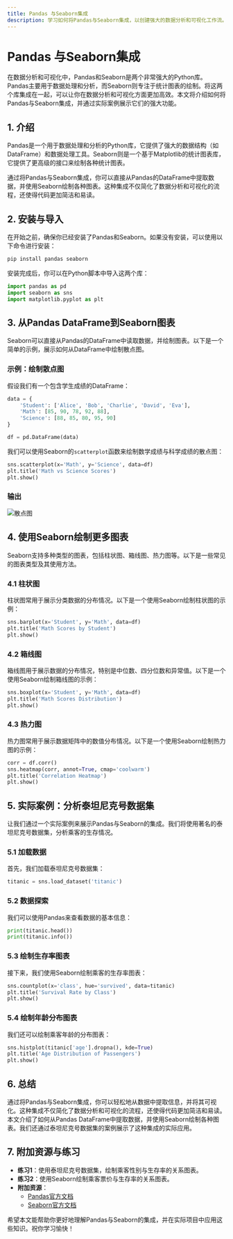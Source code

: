 ```yaml
---
title: Pandas 与Seaborn集成
description: 学习如何将Pandas与Seaborn集成，以创建强大的数据分析和可视化工作流。
---
```


# Pandas 与Seaborn集成

在数据分析和可视化中，Pandas和Seaborn是两个非常强大的Python库。Pandas主要用于数据处理和分析，而Seaborn则专注于统计图表的绘制。将这两个库集成在一起，可以让你在数据分析和可视化方面更加高效。本文将介绍如何将Pandas与Seaborn集成，并通过实际案例展示它们的强大功能。

## 1. 介绍

Pandas是一个用于数据处理和分析的Python库，它提供了强大的数据结构（如DataFrame）和数据处理工具。Seaborn则是一个基于Matplotlib的统计图表库，它提供了更高级的接口来绘制各种统计图表。

通过将Pandas与Seaborn集成，你可以直接从Pandas的DataFrame中提取数据，并使用Seaborn绘制各种图表。这种集成不仅简化了数据分析和可视化的流程，还使得代码更加简洁和易读。

## 2. 安装与导入

在开始之前，确保你已经安装了Pandas和Seaborn。如果没有安装，可以使用以下命令进行安装：

```bash
pip install pandas seaborn
```

安装完成后，你可以在Python脚本中导入这两个库：

```python
import pandas as pd
import seaborn as sns
import matplotlib.pyplot as plt
```

## 3. 从Pandas DataFrame到Seaborn图表

Seaborn可以直接从Pandas的DataFrame中读取数据，并绘制图表。以下是一个简单的示例，展示如何从DataFrame中绘制散点图。

### 示例：绘制散点图

假设我们有一个包含学生成绩的DataFrame：

```python
data = {
    'Student': ['Alice', 'Bob', 'Charlie', 'David', 'Eva'],
    'Math': [85, 90, 78, 92, 88],
    'Science': [88, 85, 80, 95, 90]
}

df = pd.DataFrame(data)
```

我们可以使用Seaborn的`scatterplot`函数来绘制数学成绩与科学成绩的散点图：

```python
sns.scatterplot(x='Math', y='Science', data=df)
plt.title('Math vs Science Scores')
plt.show()
```

### 输出

![散点图](https://via.placeholder.com/400x300)  <!-- 实际使用时应替换为真实图表 -->

## 4. 使用Seaborn绘制更多图表

Seaborn支持多种类型的图表，包括柱状图、箱线图、热力图等。以下是一些常见的图表类型及其使用方法。

### 4.1 柱状图

柱状图常用于展示分类数据的分布情况。以下是一个使用Seaborn绘制柱状图的示例：

```python
sns.barplot(x='Student', y='Math', data=df)
plt.title('Math Scores by Student')
plt.show()
```

### 4.2 箱线图

箱线图用于展示数据的分布情况，特别是中位数、四分位数和异常值。以下是一个使用Seaborn绘制箱线图的示例：

```python
sns.boxplot(x='Student', y='Math', data=df)
plt.title('Math Scores Distribution')
plt.show()
```

### 4.3 热力图

热力图常用于展示数据矩阵中的数值分布情况。以下是一个使用Seaborn绘制热力图的示例：

```python
corr = df.corr()
sns.heatmap(corr, annot=True, cmap='coolwarm')
plt.title('Correlation Heatmap')
plt.show()
```

## 5. 实际案例：分析泰坦尼克号数据集

让我们通过一个实际案例来展示Pandas与Seaborn的集成。我们将使用著名的泰坦尼克号数据集，分析乘客的生存情况。

### 5.1 加载数据

首先，我们加载泰坦尼克号数据集：

```python
titanic = sns.load_dataset('titanic')
```

### 5.2 数据探索

我们可以使用Pandas来查看数据的基本信息：

```python
print(titanic.head())
print(titanic.info())
```

### 5.3 绘制生存率图表

接下来，我们使用Seaborn绘制乘客的生存率图表：

```python
sns.countplot(x='class', hue='survived', data=titanic)
plt.title('Survival Rate by Class')
plt.show()
```

### 5.4 绘制年龄分布图表

我们还可以绘制乘客年龄的分布图表：

```python
sns.histplot(titanic['age'].dropna(), kde=True)
plt.title('Age Distribution of Passengers')
plt.show()
```

## 6. 总结

通过将Pandas与Seaborn集成，你可以轻松地从数据中提取信息，并将其可视化。这种集成不仅简化了数据分析和可视化的流程，还使得代码更加简洁和易读。本文介绍了如何从Pandas DataFrame中提取数据，并使用Seaborn绘制各种图表。我们还通过泰坦尼克号数据集的案例展示了这种集成的实际应用。

## 7. 附加资源与练习

- **练习1**：使用泰坦尼克号数据集，绘制乘客性别与生存率的关系图表。
- **练习2**：使用Seaborn绘制乘客票价与生存率的关系图表。
- **附加资源**：
  - [Pandas官方文档](https://pandas.pydata.org/pandas-docs/stable/)
  - [Seaborn官方文档](https://seaborn.pydata.org/)

希望本文能帮助你更好地理解Pandas与Seaborn的集成，并在实际项目中应用这些知识。祝你学习愉快！